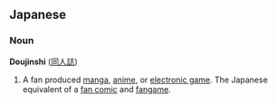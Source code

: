==Japanese==
===Noun===
'''Doujinshi''' ([[同人誌]])

#A fan produced [[manga]], [[anime]], or [[electronic game]].  The Japanese equivalent of a [[fan comic]] and [[fangame]].